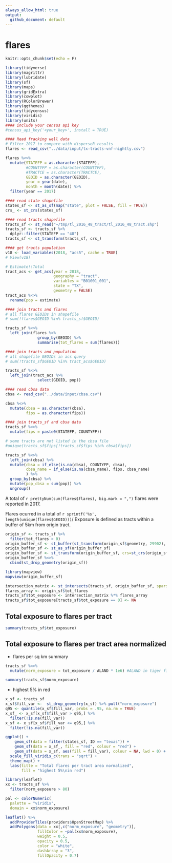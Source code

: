 ```yaml
---
always_allow_html: true
output:
  github_document: default
---
```


# flares

```r
knitr::opts_chunk$set(echo = F)
```

```r
library(tidyverse)
library(magrittr)
library(lubridate)
library(sf)
library(maps)
library(gridExtra)
library(cowplot)
library(RColorBrewer)
library(ggthemes)
library(tidycensus)
library(viridis)
library(units)
#### include your census api key
#census_api_key('<your_key>', install = TRUE)
```

```r
#### Read fracking well data
# Filter 2017 to compare with disperseR results
flares <- read_csv("../data/input/tx-tracts-vnf-nightly.csv")

flares %<>%
  mutate(STATEFP = as.character(STATEFP), 
         #COUNTYFP = as.character(COUNTYFP), 
         #TRACTCE = as.character(TRACTCE),
         GEOID = as.character(GEOID), 
         year = year(date), 
         month = month(date)) %>% 
  filter(year == 2017)
```

```r
#### read state shapefile
states_sf <- st_as_sf(map("state", plot = FALSE, fill = TRUE))
crs_ <- st_crs(states_sf)
```

<!-- ```{python} -->
<!-- import wget -->
<!-- from zipfile import ZipFile -->
<!-- import os -->

<!-- url = 'https://www2.census.gov/geo/tiger/TIGER2016/TRACT/tl_2016_48_tract.zip' -->
<!-- wget.download(url, os.path.expanduser('~/tmp')) -->
<!-- file_name = os.path.expanduser('~/tmp/tl_2016_48_tract.zip') -->
<!-- ZipFile(file_name, 'r').extractall(os.path.expanduser('~/tmp/tl_2016_48_tract/')) -->
<!-- os.system("ls ~/tmp/tl_2016_48_tract/") -->
<!-- ``` -->

```r
#### read tracts shapefile
tracts_sf <- st_read("~/tmp/tl_2016_48_tract/tl_2016_48_tract.shp")
tracts_sf <- tracts_sf %>% 
  dplyr::filter(STATEFP == "48")
tracts_sf <- st_transform(tracts_sf, crs_)
```

```r
#### get tracts population
v18 <- load_variables(2018, "acs5", cache = TRUE)
# View(v18)

# Estimate!!Total
tract_acs <- get_acs(year = 2018,
                     geography = "tract",
                     variables = "B01001_001",
                     state = "TX",
                     geometry = FALSE)
tract_acs %<>% 
  rename(pop = estimate)
```

```r
#### join tracts and flares
# all flares GEOIDs in shapefile
# sum(!flares$GEOID %in% tracts_sf$GEOID)

tracts_sf %<>% 
  left_join(flares %>% 
              group_by(GEOID) %>% 
              summarise(tot_flares = sum(flares)))
```

```r
#### join tracts and population
# all shapefile GEOIDs in acs query
# sum(!tracts_sf$GEOID %in% tract_acs$GEOID) 

tracts_sf %<>% 
  left_join(tract_acs %>% 
              select(GEOID, pop))
```

```r
#### read cbsa data
cbsa <- read_csv("../data/input/cbsa.csv")

cbsa %<>% 
  mutate(cbsa = as.character(cbsa), 
         fips = as.character(fips))
```

```r
#### join tracts_sf and cbsa data
tracts_sf %<>% 
  mutate(fips = paste0(STATEFP, COUNTYFP))

# some tracts are not listed in the cbsa file
#unique(tracts_sf$fips[!tracts_sf$fips %in% cbsa$fips])

tracts_sf %<>% 
  left_join(cbsa) %>% 
  mutate(cbsa = if_else(is.na(cbsa), COUNTYFP, cbsa), 
         cbsa_name = if_else(is.na(cbsa_name), fips, cbsa_name)
         ) %>% 
  group_by(cbsa) %>% 
  mutate(pop_cbsa = sum(pop)) %>% 
  ungroup()
```

A total of `r prettyNum(sum(flares$flares), big.mark = ",")` flares were reported in 2017.

Flares ocurred in a total of `r sprintf('%s', length(unique(flares$GEOID)))`/
Exposure is defined as tracts within a buffer of 5km from origin tract.

```r
origin_sf <- tracts_sf %>% 
  filter(tot_flares > 0)
origin_buffer_sf <- st_buffer(st_transform(origin_sf$geometry, 29902), set_units(5, km))
origin_buffer_sf <- st_as_sf(origin_buffer_sf)
origin_buffer_sf <- st_transform(origin_buffer_sf, crs=st_crs(origin_sf))
origin_buffer_sf %<>% 
  cbind(st_drop_geometry(origin_sf))
```

```r
library(mapview)
mapview(origin_buffer_sf)
```


```r
intersection_matrix <- st_intersects(tracts_sf, origin_buffer_sf, sparse = F)
flares_array <- origin_sf$tot_flares
tracts_sf$tot_exposure <- intersection_matrix %*% flares_array
tracts_sf$tot_exposure[tracts_sf$tot_exposure == 0] <- NA
```

## Total exposure to flares per tract

```r
summary(tracts_sf$tot_exposure)
```


## Total exposure to flares per tract area normalized

* flares per sq km summary

```r
tracts_sf %<>% 
  mutate(norm_exposure = tot_exposure / ALAND * 1e6) #ALAND in tiger filers is reported in sq meters

summary(tracts_sf$norm_exposure)
```

* highest 5% in red

```r
x_sf <- tracts_sf
x_sf$fill_var <-  st_drop_geometry(x_sf) %>% pull("norm_exposure")
q95 <- quantile(x_sf$fill_var, probs = .95, na.rm = TRUE)
x_sf_ <- x_sf[x_sf$fill_var > q95,] %>%  
  filter(!is.na(fill_var))
x_sf <- x_sf[x_sf$fill_var <= q95,] %>%  
  filter(!is.na(fill_var))

ggplot() +
    geom_sf(data = filter(states_sf, ID == "texas")) + 
    geom_sf(data = x_sf_, fill = "red", colour = "red") + 
    geom_sf(data = x_sf, aes(fill = fill_var), colour = NA, lwd = 0) +
  scale_fill_viridis_c(trans = "sqrt") +
  theme_map() + 
  labs(title = "Total flares per tract area normalized", 
       fill = "highest 5%\nin red")
```

```r
library(leaflet)
xx <- tracts_sf %>% 
  filter(norm_exposure > 80)

pal <- colorNumeric(
  palette = "viridis",
  domain = xx$norm_exposure)

leaflet() %>% 
  addProviderTiles(providers$OpenStreetMap) %>% 
  addPolygons(data = xx[,c("norm_exposure", "geometry")], 
              fillColor = ~pal(xx$norm_exposure), 
              weight = 0.5,
              opacity = 0.5,
              color = "white",
              dashArray = "3",
              fillOpacity = 0.7) 
```
